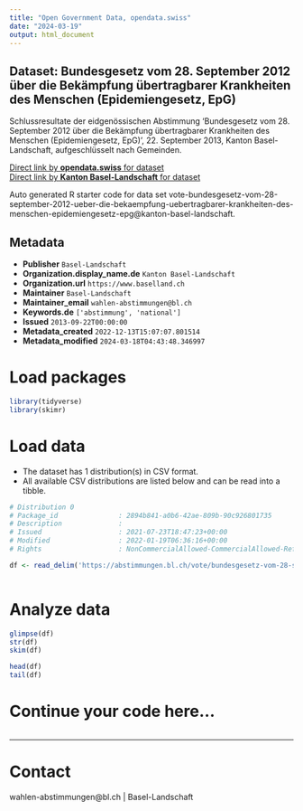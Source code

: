 ```yaml
---
title: "Open Government Data, opendata.swiss"
date: "2024-03-19"
output: html_document
---
```


## Dataset: Bundesgesetz vom 28. September 2012 über die Bekämpfung übertragbarer Krankheiten des Menschen (Epidemiengesetz, EpG)

Schlussresultate der eidgenössischen Abstimmung 'Bundesgesetz vom 28. September 2012 über die Bekämpfung übertragbarer Krankheiten des Menschen (Epidemiengesetz, EpG)', 22. September 2013, Kanton Basel-Landschaft, aufgeschlüsselt nach Gemeinden.

[Direct link by **opendata.swiss** for dataset](https://opendata.swiss/de/dataset/bundesgesetz-vom-28-september-2012-uber-die-bekampfung-ubertragbarer-krankheiten-des-menschen-e)<br>
[Direct link by **Kanton Basel-Landschaft** for dataset](https://abstimmungen.bl.ch/vote/bundesgesetz-vom-28-september-2012-ueber-die-bekaempfung-uebertragbarer-krankheiten-des-menschen-epidemiengesetz-epg/data)

Auto generated R starter code for data set vote-bundesgesetz-vom-28-september-2012-ueber-die-bekaempfung-uebertragbarer-krankheiten-des-menschen-epidemiengesetz-epg@kanton-basel-landschaft.

## Metadata

- **Publisher** `Basel-Landschaft`
- **Organization.display_name.de** `Kanton Basel-Landschaft`
- **Organization.url** `https://www.baselland.ch`
- **Maintainer** `Basel-Landschaft`
- **Maintainer_email** `wahlen-abstimmungen@bl.ch`
- **Keywords.de** `['abstimmung', 'national']`
- **Issued** `2013-09-22T00:00:00`
- **Metadata_created** `2022-12-13T15:07:07.801514`
- **Metadata_modified** `2024-03-18T04:43:48.346997`


# Load packages

```r

library(tidyverse)
library(skimr)

```

# Load data

-   The dataset has 1 distribution(s) in CSV format.
-   All available CSV distributions are listed below and can be read into a tibble.

```r

# Distribution 0
# Package_id               : 2894b841-a0b6-42ae-809b-90c926801735
# Description              : 
# Issued                   : 2021-07-23T18:47:23+00:00
# Modified                 : 2022-01-19T06:36:16+00:00
# Rights                   : NonCommercialAllowed-CommercialAllowed-ReferenceRequired

df <- read_delim('https://abstimmungen.bl.ch/vote/bundesgesetz-vom-28-september-2012-ueber-die-bekaempfung-uebertragbarer-krankheiten-des-menschen-epidemiengesetz-epg/data-csv')



```

# Analyze data

```r

glimpse(df)
str(df)
skim(df)

head(df)
tail(df)

```

# Continue your code here...

```r

```

------------------------------------------------------------------------

# Contact

wahlen-abstimmungen@bl.ch | Basel-Landschaft
